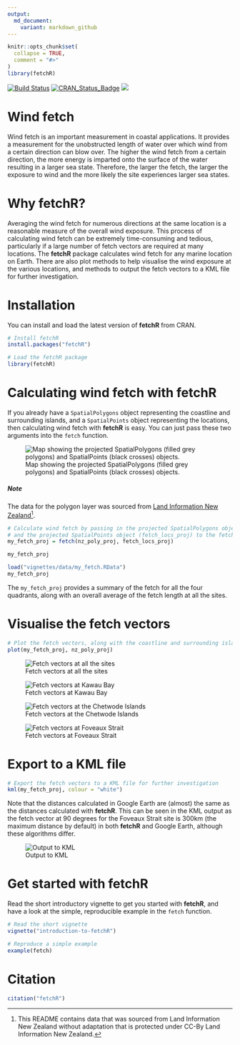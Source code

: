 ```yaml
---
output:
  md_document:
    variant: markdown_github
---
```


<!-- README.md is generated from README.Rmd. Please edit that file -->

```r
knitr::opts_chunk$set(
  collapse = TRUE,
  comment = "#>"
)
library(fetchR)
```

[![Build Status](https://travis-ci.org/blasee/fetchR.svg)](https://travis-ci.org/blasee/fetchR)
[![CRAN_Status_Badge](https://r-pkg.org/badges/version/fetchR)](https://cran.r-project.org/package=fetchR)
[![](https://cranlogs.r-pkg.org/badges/fetchR)](https://cran.r-project.org/package=fetchR)

# Wind fetch

Wind fetch is an important measurement in coastal applications. It provides a measurement for the unobstructed length of water over which wind from a certain direction can blow over. The higher the wind fetch from a certain direction, the more energy is imparted onto the surface of the water resulting in a larger sea state. Therefore, the larger the fetch, the larger the exposure to wind and the more likely the site experiences larger sea states.

# Why **fetchR**?

Averaging the wind fetch for numerous directions at the same location is a reasonable measure of the overall wind exposure. This process of calculating wind fetch can be extremely time-consuming and tedious, particularly if a large number of fetch vectors are required at many locations. The **fetchR** package calculates wind fetch for any marine location on Earth. There are also plot methods to help visualise the wind exposure at the various locations, and methods to output the fetch vectors to a KML file for further investigation.

# Installation

You can install and load the latest version of **fetchR** from CRAN.

```r
# Install fetchR
install.packages("fetchR")

# Load the fetchR package
library(fetchR)
```

# Calculating wind fetch with **fetchR**

If you already have a `SpatialPolygons` object representing the coastline and 
surrounding islands, and a `SpatialPoints` object representing the locations, 
then calculating wind fetch with **fetchR** is easy. You can just pass these
two arguments into the `fetch` function.

![Map showing the projected SpatialPolygons (filled grey polygons) and SpatialPoints (black crosses) objects.](./vignettes/figures/proj.png)

##### Note

The data for the polygon layer was sourced from 
[Land Information New Zealand](https://data.linz.govt.nz/layer/1153-nz-coastlines-and-islands-polygons-topo-150k/)[^1].

```r
# Calculate wind fetch by passing in the projected SpatialPolygons object (nz_poly_proj)
# and the projected SpatialPoints object (fetch_locs_proj) to the fetch function.
my_fetch_proj = fetch(nz_poly_proj, fetch_locs_proj)

my_fetch_proj
```

```r
load("vignettes/data/my_fetch.RData")
my_fetch_proj
```

The `my_fetch_proj` provides a summary of the fetch for all the four quadrants,
along with an overall average of the fetch length at all the sites.

# Visualise the fetch vectors

```r
# Plot the fetch vectors, along with the coastline and surrounding islands
plot(my_fetch_proj, nz_poly_proj)
```

![Fetch vectors at all the sites](./vignettes/figures/nz_fetch.png)

![Fetch vectors at Kawau Bay](./vignettes/figures/kawau.png)

![Fetch vectors at the Chetwode Islands](./vignettes/figures/chetwode.png)

![Fetch vectors at Foveaux Strait](./vignettes/figures/foveaux.png)

# Export to a KML file

```r
# Export the fetch vectors to a KML file for further investigation
kml(my_fetch_proj, colour = "white")
```

Note that the distances calculated in Google Earth are (almost) the
same as the distances calculated with **fetchR**. This can be seen in the KML
output as the fetch vector at 90 degrees for the Foveaux Strait site is 300km
(the maximum distance by default) in both **fetchR** and Google Earth, although
these algorithms differ.

![Output to KML](./vignettes/figures/kml.png)

# Get started with **fetchR**

Read the short introductory vignette to get you started with **fetchR**, and
have a look at the simple, reproducible example in the `fetch` function.

```r
# Read the short vignette
vignette("introduction-to-fetchR")

# Reproduce a simple example
example(fetch)
```

# Citation

```r
citation("fetchR")
```


[^1]: This README contains data that was sourced from Land Information New Zealand
without adaptation that is protected under CC-By Land Information New Zealand.
